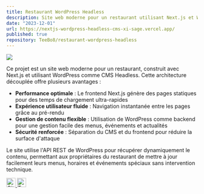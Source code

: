 ```yaml
---
title: Restaurant WordPress Headless
description: Site web moderne pour un restaurant utilisant Next.js et WordPress comme CMS Headless, offrant une expérience utilisateur fluide et des performances optimales.
date: "2023-12-01"
url: https://nextjs-wordpress-headless-cms-xi-sage.vercel.app/
published: true
repository: TeeBo8/restaurant-wordpress-headless
---
```


[![](https://i.imgur.com/8Fy7GZF.png)](https://nextjs-wordpress-headless-cms-xi-sage.vercel.app/)

Ce projet est un site web moderne pour un restaurant, construit avec Next.js et utilisant WordPress comme CMS Headless. Cette architecture découplée offre plusieurs avantages :

- **Performance optimale** : Le frontend Next.js génère des pages statiques pour des temps de chargement ultra-rapides
- **Expérience utilisateur fluide** : Navigation instantanée entre les pages grâce au pré-rendu
- **Gestion de contenu flexible** : Utilisation de WordPress comme backend pour une gestion facile des menus, événements et actualités
- **Sécurité renforcée** : Séparation du CMS et du frontend pour réduire la surface d'attaque

Le site utilise l'API REST de WordPress pour récupérer dynamiquement le contenu, permettant aux propriétaires du restaurant de mettre à jour facilement leurs menus, horaires et événements spéciaux sans intervention technique.

<div className="flex justify-end gap-2 mt-5">
  <a href="https://github.com/TeeBo8" target="_blank" rel="noopener noreferrer">
    <img src="https://i.imgur.com/gNeMtO4.png" alt="GitHub" width="24" height="24" />
  </a>
  <a href="https://x.com/THIBAUL76280609" target="_blank" rel="noopener noreferrer">
    <img src="https://i.imgur.com/yvDFaXX.png" alt="Twitter" width="24" height="24" />
  </a>
</div> 